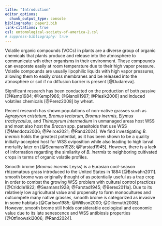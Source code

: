 ```yaml
---
title: "Introduction"
editor_options: 
  chunk_output_type: console
bibliography: paper2.bib
link-citations: true
csl: entomological-society-of-america-2.csl
# suppress-bibliography: true
---
```


Volatile organic compounds (VOCs) in plants are a diverse group of organic chemicals that plants produce and release into the atmosphere to communicate wth other organisms in their environment. These compounds can evaporate easily at room temperature due to their high vapor pressure. Volatile compounds are usually lipophilic liquids with high vapor pressures, allowing them to easily cross membranes and be released into the atmosphere or soil if no diffusion barrier is present [@Dudareva]. 

Significant research has been conducted on the production of both passive [@Kemp1984; @Kemp1986; @Gianoli1997; @Piesik2006] and induced volatiles chemicals [@Perez2008] by wheat.  

Recent research has shown populations of non-native grasses such as *Agropyron cristatum*, *Bromus tectorum*, *Bromus inermis*, *Elymus trachycaulus*, and *Thinopyrum intermedium* in unmanaged areas host WSS and most also host the *Bracon* spp. parasitoids that use WSS [@Mendoza2006; @Peirce2021; @Rand2024]. We find investigating *B. inermis* holds the greatest potential, as it has been shown to be a quality initially-accepted host for WSS oviposition while also leading to high larval mortality later on [@Seamans1928; @Farstad1945]. However, there is a lack of information regarding the similarity of *B. inermis* to neighboring cultivated crops in terms of organic volatile profiles. 

Smooth brome (*Bromus inermis* Leyss) is a Eurasian cool-season rhizomatous grass introduced to the United States in 1884 [@Bolwahn2011]. smooth brome was originally thought of as potentially useful as a trap crop in order to combat the growing WSS problem with cultural control practices [@Criddle1922; @Seamans1928; @Farstad1945; @Beres2011a]. Due to its relatively low agricultural value and propensity to form monocultures and outcompete many native grasses, smooth brome is categorized as invasive in some habitats [@Carlson1985; @Willson2000; @Dillemuth2008]. However, smooth brome still holds considerable ecological and economic value due to its late senescence and WSS antibiosis properties [@Otfinowski2006; @Rand2024].